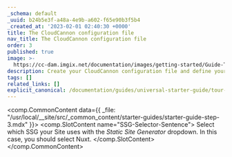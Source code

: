 ```yaml
---
_schema: default
_uuid: b24b5e3f-a48a-4e9b-a602-f65e90b3f5b4
_created_at: '2023-02-01 02:40:30 +0000'
title: The CloudCannon configuration file
nav_title: The CloudCannon configuration file
order: 3
published: true
image: >-
  https://cc-dam.imgix.net/documentation/images/getting-started/Guide-Thumbnails/CloudCannon-Getting-Started-Thumbnail-Nuxt.png
description: Create your CloudCannon configuration file and define your Collections.
tags: []
related_links: []
explicit_canonical: /documentation/guides/universal-starter-guide/tour-cloudcannon/
---
```

<comp.CommonContent data={{ _file: "/usr/local/__site/src/_common_content/starter-guides/starter-guide-step-3.mdx" }}>
  <comp.SlotContent name="SSG-Selector-Sentence">
    Select which SSG your Site uses with the *Static Site Generator* dropdown. In this case, you should select Nuxt.
  </comp.SlotContent>
</comp.CommonContent>